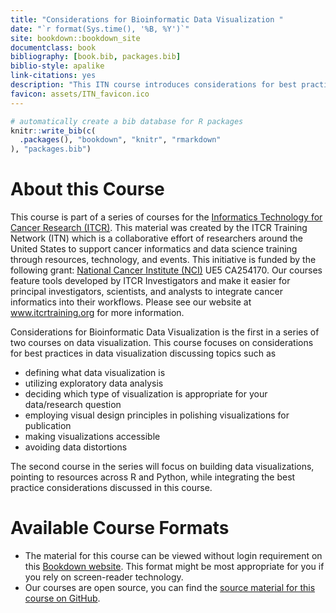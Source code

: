 ```yaml
---
title: "Considerations for Bioinformatic Data Visualization "
date: "`r format(Sys.time(), '%B, %Y')`"
site: bookdown::bookdown_site
documentclass: book
bibliography: [book.bib, packages.bib]
biblio-style: apalike
link-citations: yes
description: "This ITN course introduces considerations for best practices in data visualization focusing on and discussing topics such as defining what data visualization is, utilizing exploratory data analysis, employing visual design principles, and making visualizations accessible."
favicon: assets/ITN_favicon.ico
---
```



```r
# automatically create a bib database for R packages
knitr::write_bib(c(
  .packages(), "bookdown", "knitr", "rmarkdown"
), "packages.bib")
```

# About this Course {-}

This course is part of a series of courses for the [Informatics Technology for Cancer Research (ITCR)](https://www.cancer.gov/about-nci/organization/cssi/research/itcr). This material was created by the ITCR Training Network (ITN)  which is a collaborative effort of researchers around the United States to support cancer informatics and data science training through resources, technology, and events. This initiative is funded by the following grant:  [National Cancer Institute (NCI)](https://www.cancer.gov/)  UE5 CA254170. Our courses feature tools developed by ITCR Investigators and make it easier for principal investigators, scientists, and analysts to integrate cancer informatics into their workflows. Please see our website at [www.itcrtraining.org](www.itcrtraining.org) for more information.

Considerations for Bioinformatic Data Visualization is the first in a series of two courses on data visualization. This course focuses on considerations for best practices in data visualization discussing topics such as

 - defining what data visualization is
 - utilizing exploratory data analysis
 - deciding which type of visualization is appropriate for your data/research question
 - employing visual design principles in polishing visualizations for publication
 - making visualizations accessible
 - avoiding data distortions

The second course in the series will focus on building data visualizations, pointing to resources across R and Python, while integrating the best practice considerations discussed in this course.

# Available Course Formats {-}

 - The material for this course can be viewed without login requirement on this [Bookdown website](https://hutchdatascience.org/DataViz_Considerations/). This format might be most appropriate for you if you rely on screen-reader technology.
 - Our courses are open source, you can find the [source material for this course on GitHub](https://github.com/fhdsl/DataViz_Considerations/).   
